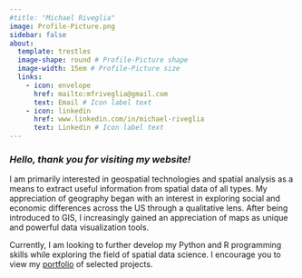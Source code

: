 ```yaml
---
#title: "Michael Riveglia"
image: Profile-Picture.png
sidebar: false
about:
  template: trestles
  image-shape: round # Profile-Picture shape
  image-width: 15em # Profile-Picture size
  links:
    - icon: envelope
      href: mailto:mfriveglia@gmail.com
      text: Email # Icon label text
    - icon: linkedin
      href: www.linkedin.com/in/michael-riveglia
      text: Linkedin # Icon label text
---
```


### *Hello, thank you for visiting my website!*

I am primarily interested in geospatial technologies and spatial analysis as a means to extract useful information from spatial data of all types. My appreciation of geography began with an interest in exploring social and economic differences across the US through a qualitative lens. After being introduced to GIS, I increasingly gained an appreciation of maps as unique and powerful data visualization tools.

Currently, I am looking to further develop my Python and R programming skills while exploring the field of spatial data science. I encourage you to view my [portfolio](portfolio.qmd) of selected projects.
